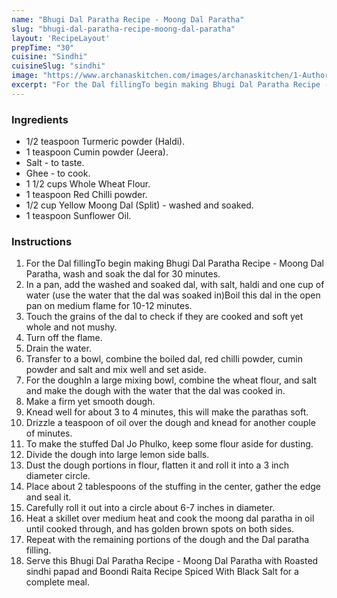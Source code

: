 ---
name: "Bhugi Dal Paratha Recipe - Moong Dal Paratha"
slug: "bhugi-dal-paratha-recipe-moong-dal-paratha"
layout: 'RecipeLayout'
prepTime: "30"
cuisine: "Sindhi"
cuisineSlug: "sindhi"
image: "https://www.archanaskitchen.com/images/archanaskitchen/1-Author/sneha-archanaskitchen.com/Bhugi_Dal_Paratha_Recipe__Dal_Jo_Phulko.jpg"
excerpt: "For the Dal fillingTo begin making Bhugi Dal Paratha Recipe - Moong Dal Paratha, wash and soak the dal for 30 minutes"
---

### Ingredients

- 1/2 teaspoon Turmeric powder (Haldi).
- 1 teaspoon Cumin powder (Jeera).
- Salt - to taste.
- Ghee - to cook.
- 1 1/2 cups Whole Wheat Flour.
- 1 teaspoon Red Chilli powder.
- 1/2 cup Yellow Moong Dal (Split) - washed and soaked.
- 1 teaspoon Sunflower Oil.

### Instructions

1. For the Dal fillingTo begin making Bhugi Dal Paratha Recipe - Moong Dal Paratha, wash and soak the dal for 30 minutes.
1. In a pan, add the washed and soaked dal, with salt, haldi and one cup of water (use the water that the dal was soaked in)Boil this dal in the open pan on medium flame for 10-12 minutes.
1. Touch the grains of the dal to check if they are cooked and soft yet whole and not mushy.
1. Turn off the flame.
1. Drain the water.
1. Transfer to a bowl, combine the boiled dal, red chilli powder, cumin powder and salt and mix well and set aside.
1. For the doughIn a large mixing bowl, combine the wheat flour, and salt and make the dough with the water that the dal was cooked in.
1. Make a firm yet smooth dough.
1.  Knead well for about 3 to 4 minutes, this will make the parathas soft.
1. Drizzle a teaspoon of oil over the dough and knead for another couple of minutes.
1. To make the stuffed Dal Jo Phulko,  keep some flour aside for dusting.
1. Divide the dough into large lemon side balls.
1. Dust the dough portions in flour, flatten it and roll it into a 3 inch diameter circle.
1. Place about 2 tablespoons of the stuffing in the center, gather the edge and seal it.
1. Carefully roll it out into a circle about 6-7 inches in diameter.
1. Heat a skillet over medium heat and cook the moong dal paratha in oil until cooked through, and has golden brown spots on both sides.
1. Repeat with the remaining portions of the dough and the Dal paratha filling.
1. Serve this Bhugi Dal Paratha Recipe - Moong Dal Paratha with Roasted sindhi papad and Boondi Raita Recipe Spiced With Black Salt for a complete meal.
